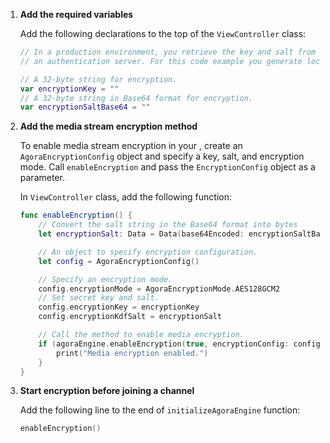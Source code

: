 <PlatformWrapper platform="ios">
        
1.  **Add the required variables**

    Add the following declarations to the top of the `ViewController` class:

    ``` swift
    // In a production environment, you retrieve the key and salt from
    // an authentication server. For this code example you generate locally.

    // A 32-byte string for encryption.
    var encryptionKey = ""
    // A 32-byte string in Base64 format for encryption.
    var encryptionSaltBase64 = ""
    ```

2.  **Add the media stream encryption method**

    To enable media stream encryption in your <Vpl k="CLIENT" />, create an `AgoraEncryptionConfig` object and specify a key, salt, and encryption mode. Call `enableEncryption` and pass the `EncryptionConfig` object as a parameter.

    In `ViewController` class, add the following function:

    ``` swift
    func enableEncryption() {
        // Convert the salt string in the Base64 format into bytes
        let encryptionSalt: Data = Data(base64Encoded: encryptionSaltBase64, options: .ignoreUnknownCharacters)!

        // An object to specify encryption configuration.
        let config = AgoraEncryptionConfig()

        // Specify an encryption mode.
        config.encryptionMode = AgoraEncryptionMode.AES128GCM2
        // Set secret key and salt.
        config.encryptionKey = encryptionKey
        config.encryptionKdfSalt = encryptionSalt

        // Call the method to enable media encryption.
        if (agoraEngine.enableEncryption(true, encryptionConfig: config) == 0) {
            print("Media encryption enabled.")
        }
    }
    ```

3.  **Start encryption before joining a channel**

    Add the following line to the end of `initializeAgoraEngine` function:

    ``` swift
    enableEncryption()
    ```
</PlatformWrapper>
